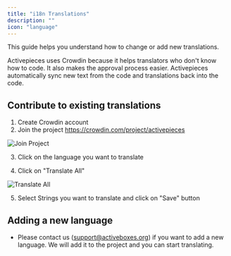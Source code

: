 ```yaml
---
title: "i18n Translations"
description: ""
icon: "language"
---
```



This guide helps you understand how to change or add new translations.

Activepieces uses Crowdin because it helps translators who don't know how to code. It also makes the approval process easier. Activepieces automatically sync new text from the code and translations back into the code.

## Contribute to existing translations

1. Create Crowdin account
2. Join the project https://crowdin.com/project/activepieces

![Join Project](/resources/crowdin.png)

3. Click on the language you want to translate

4. Click on "Translate All"

![Translate All](/resources/crowdin-translate-all.png)

5. Select Strings you want to translate and click on "Save" button


## Adding a new language
- Please contact us (support@activeboxes.org) if you want to add a new language. We will add it to the project and you can start translating.
